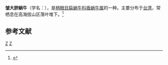 {{Speciesbox
| genus = Aegista
| species = caperata
| authority = Lee et Wu, 2004
}}
'''皱大脐蜗牛'''（学名：''{{lang|la|Aegista caperata}}''），是[[柄眼目|柄眼目]][[扁蜗牛科|扁蜗牛科]][[盾蜗牛属|盾蜗牛属]]的一种。主要分布于[[台湾|台湾]]，常栖息在高海拔山区落叶堆下。<ref>{{cite web|url=http://shell.sinica.edu.tw/chinese/shellbase_detail.php?science_no=3221|title=国际贝库：皱大脐蜗牛|publisher=台湾贝类资料库|accessdate=2009-08-11|archive-date=2016-03-04|archive-url=https://web.archive.org/web/20160304110903/http://shell.sinica.edu.tw/chinese/shellbase_detail.php?science_no=3221|dead-url=no}}</ref>

== 参考文献 ==
{{reflist}}
{{taxonbar}}

[[Category:2004年描述的动物|Z]]
[[Category:盾蜗牛属|Z]]